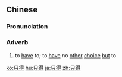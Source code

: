==Chinese==
{{zh-forms}}

===Pronunciation===
{{zh-pron
|m=zhǐdé
|c=zi2 dak1
|mn=qz,tw:chí-tit/tw,xm,zz:chí-tek
|cat=adv
}}

===Adverb===
{{zh-adv}}

# to [[have]] to; to [[have]] no [[other]] [[choice]] [[but]] to

{{zh-cat|Intermediate}}

[[ko:只得]]
[[hu:只得]]
[[ja:只得]]
[[zh:只得]]